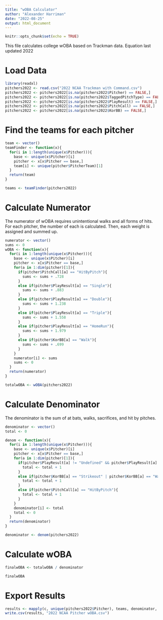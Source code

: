 ---
title: "wOBA Calculator"
author: "Alexander Harriman"
date: "2022-08-25"
output: html_document
---

```{r setup, include=FALSE}
knitr::opts_chunk$set(echo = TRUE)
```

This file calculates college wOBA based on Trackman data. Equation last updated 2022

# Load Data
```{r, warning = FALSE}
library(readxl)
pitchers2022 <- read.csv("2022 NCAA Trackman with Command.csv")
pitchers2022 <- pitchers2022[is.na(pitchers2022$Pitcher) == FALSE,]
pitchers2022 <- pitchers2022[is.na(pitchers2022$TaggedPitchType) == FALSE,]
pitchers2022 <- pitchers2022[is.na(pitchers2022$PlayResult) == FALSE,]
pitchers2022 <- pitchers2022[is.na(pitchers2022$PitchCall) == FALSE,]
pitchers2022 <- pitchers2022[is.na(pitchers2022$KorBB) == FALSE,]
```

# Find the teams for each pitcher
```{r}
team <- vector()
teamFinder <- function(x){
  for(i in 1:length(unique(x$Pitcher))){
    base <- unique(x$Pitcher)[i]
    pitcher <- x[x$Pitcher == base,]
    team[i] <- unique(pitcher$PitcherTeam)[1]
  }
  return(team)
}

teams <- teamFinder(pitchers2022)
```

# Calculate Numerator

The numerator of wOBA requires unintentional walks and all forms of hits. For each pitcher, the number of each is calculated. Then, each weight is assigned and summed up.

```{r}
numerator <- vector()
sums <- 0
wOBA <- function(x){
  for(i in 1:length(unique(x$Pitcher))){
    base <- unique(x$Pitcher)[i]
    pitcher <- x[x$Pitcher == base,]
    for(a in 1:dim(pitcher)[1]){
      if(pitcher$PitchCall[a] == "HitByPitch"){
        sums <- sums + .728
      }
      else if(pitcher$PlayResult[a] == "Single"){
        sums <- sums + .883
      }
      else if(pitcher$PlayResult[a] == "Double"){
        sums <- sums + 1.238
      }
      else if(pitcher$PlayResult[a] == "Triple"){
        sums <- sums + 1.558
      }
      else if(pitcher$PlayResult[a] == "HomeRun"){
        sums <- sums + 1.979
      }
      else if(pitcher$KorBB[a] == "Walk"){
        sums <- sums + .699
      }
    }
    numerator[i] <- sums
    sums <- 0
  }
  return(numerator)
}

totalwOBA <- wOBA(pitchers2022)
```

# Calculate Denominator

The denominator is the sum of at bats, walks, sacrifices, and hit by pitches.

```{r}
denominator <- vector()
total <- 0

denom <- function(x){
  for(i in 1:length(unique(x$Pitcher))){
    base <- unique(x$Pitcher)[i]
    pitcher <- x[x$Pitcher == base,]
    for(a in 1:dim(pitcher)[1]){
      if(pitcher$PlayResult[a] != "Undefined" && pitcher$PlayResult[a] != "FieldersChoice" && pitcher$PlayResult[a] != "Error"){
        total <- total + 1
      }
      else if(pitcher$KorBB[a] == "Strikeout" | pitcher$KorBB[a] == "Walk"){
        total <- total + 1
      }
      else if(pitcher$PitchCall[a] == "HitByPitch"){
        total <- total + 1
      }
    }
    denominator[i] <- total
    total <- 0
  }
  return(denominator)
}

denominator <- denom(pitchers2022)
```

# Calculate wOBA

```{r}
finalwOBA <- totalwOBA / denominator

finalwOBA
```

# Export Results

```{r}
results <- mapply(c, unique(pitchers2022$Pitcher), teams, denominator, finalwOBA)
write.csv(results, "2022 NCAA Pitcher wOBA.csv")
```
